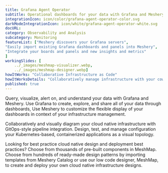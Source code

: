 ```yaml
---
title: Grafana Agent Operator  
subtitle: Operational dashboards for your data with Grafana and Meshery
integrationIcon: icon/color/grafana-agent-operator-color.svg
darkModeIntegrationIcon: icon/white/grafana-agent-operator-white.svg
docURL: 
category: Observability and Analysis
subcategory: Monitoring
featureList: ["Meshery discovers your Grafana servers",
"Easily import existing Grafana dashboards and panels into Meshery",
"Integrate your boards and panels and new insights and metrics"
]
workingSlides: [
    ../_images/meshmap-visualizer.webp,
    ../_images/meshmap-designer.webp]
howItWorks: "Collaborative Infrastructure as Code"
howItWorksDetails: "Collaboratively manage infrastructure with your coworkers synchronously sharing the same designs."
published: true
---
```

<p>
    Query, visualize, alert on, and understand your data with Grafana and Meshery. Use Grafana to create, explore, and share all of your data through dashboards,
Use Meshery to customize the flexible display of your dashboards in context of your infrastructure management.
</p>
<p>
    Collaboratively and visually diagram your cloud native infrastructure with GitOps-style pipeline integration. Design, test, and manage configuration your Kubernetes-based, containerized applications as a visual topology.
</p>
<p>
    Looking for best practice cloud native design and deployment best practices? Choose from thousands of pre-built components in MeshMap. Choose from hundreds of ready-made design patterns by importing templates from Meshery Catalog or use our low code designer, MeshMap, to create and deploy your own cloud native infrastructure designs.
</p>